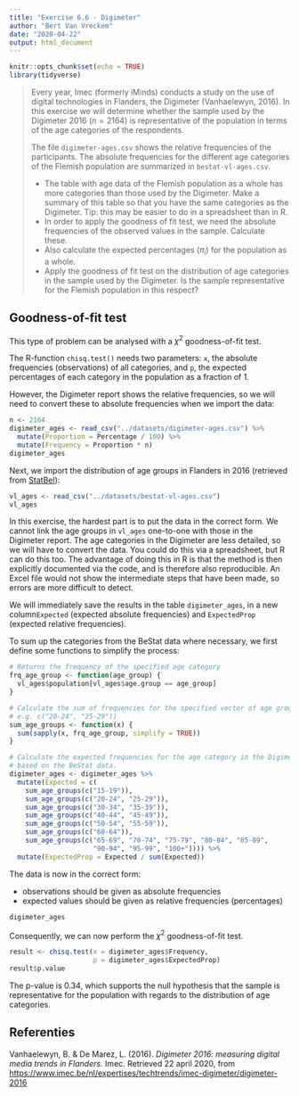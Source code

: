 ```yaml
---
title: "Exercise 6.6 - Digimeter"
author: "Bert Van Vreckem"
date: "2020-04-22"
output: html_document
---
```


```r
knitr::opts_chunk$set(echo = TRUE)
library(tidyverse)
```

> Every year, Imec (formerly iMinds) conducts a study on the use of digital technologies in Flanders, the Digimeter (Vanhaelewyn, 2016). In this exercise we will determine whether the sample used by the Digimeter 2016 ($n = 2164$) is representative of the population in terms of the age categories of the respondents.
>
> The file `digimeter-ages.csv` shows the relative frequencies of the participants. The absolute frequencies for the different age categories of the Flemish population are summarized in `bestat-vl-ages.csv`.
>
> - The table with age data of the Flemish population as a whole has more categories than those used by the Digimeter. Make a summary of this table so that you have the same categories as the Digimeter. Tip: this may be easier to do in a spreadsheet than in R.
> - In order to apply the goodness of fit test, we need the absolute frequencies of the observed values in the sample. Calculate these.
> - Also calculate the expected percentages ($\pi_{i}$) for the population as a whole.
> - Apply the goodness of fit test on the distribution of age categories in the sample used by the Digimeter. Is the sample representative for the Flemish population in this respect?

## Goodness-of-fit test

This type of problem can be analysed with a $\chi^2$ goodness-of-fit test.

The R-function `chisq.test()` needs two parameters: `x`, the absolute frequencies (observations) of all categories, and `p`, the expected percentages of each category in the population as a fraction of 1.

However, the Digimeter report shows the relative frequencies, so we will need to convert these to absolute frequencies when we import the data:

```r
n <- 2164
digimeter_ages <- read_csv("../datasets/digimeter-ages.csv") %>%
  mutate(Proportion = Percentage / 100) %>%
  mutate(Frequency = Proportion * n)
digimeter_ages
```

Next, we import the distribution of age groups in Flanders in 2016 (retrieved from [StatBel](https://bestat.statbel.fgov.be/bestat/)):

```r
vl_ages <- read_csv("../datasets/bestat-vl-ages.csv")
vl_ages
```

In this exercise, the hardest part is to put the data in the correct form. We cannot link the age groups in `vl_ages` one-to-one with those in the Digimeter report. The age categories in the Digimeter are less detailed, so we will have to convert the data. You could do this via a spreadsheet, but R can do this too. The advantage of doing this in R is that the method is then explicitly documented via the code, and is therefore also reproducible. An Excel file would not show the intermediate steps that have been made, so errors are more difficult to detect.

We will immediately save the results in the table `digimeter_ages`, in a new column` Expected` (expected absolute frequencies) and `ExpectedProp` (expected relative frequencies).

To sum up the categories from the BeStat data where necessary, we first define some functions to simplify the process:

```r
# Returns the frequency of the specified age category
frq_age_group <- function(age_group) {
  vl_ages$population[vl_ages$age.group == age_group]
}

# Calculate the sum of frequencies for the specified vector of age groups,
# e.g. c("20-24", "25-29"))
sum_age_groups <- function(x) {
  sum(sapply(x, frq_age_group, simplify = TRUE))
}

# Calculate the expected frequencies for the age category in the Digimeter,
# based on the BeStat data.
digimeter_ages <- digimeter_ages %>%
  mutate(Expected = c(
    sum_age_groups(c("15-19")),
    sum_age_groups(c("20-24", "25-29")),
    sum_age_groups(c("30-34", "35-39")),
    sum_age_groups(c("40-44", "45-49")),
    sum_age_groups(c("50-54", "55-59")),
    sum_age_groups(c("60-64")),
    sum_age_groups(c("65-69", "70-74", "75-79", "80-84", "85-89",
                     "90-94", "95-99", "100+")))) %>%
  mutate(ExpectedProp = Expected / sum(Expected))
```

The data is now in the correct form:

- observations should be given as absolute frequencies
- expected values should be given as relative frequencies (percentages)

```r
digimeter_ages
```

Consequently, we can now perform the $\chi^2$ goodness-of-fit test.

```r
result <- chisq.test(x = digimeter_ages$Frequency,
                     p = digimeter_ages$ExpectedProp)
result$p.value
```

The p-value is 0.34, which supports the null hypothesis that the sample is representative for the population with regards to the distribution of age categories.

## Referenties

Vanhaelewyn, B. & De Marez, L. (2016). *Digimeter 2016: measuring digital media trends in Flanders.* Imec. Retrieved 22 april 2020, from <https://www.imec.be/nl/expertises/techtrends/imec-digimeter/digimeter-2016>
